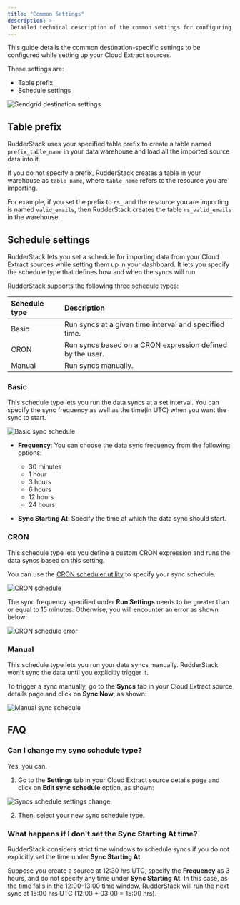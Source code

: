 ```yaml
---
title: "Common Settings"
description: >-
 Detailed technical description of the common settings for configuring the Cloud Extract sources.
---
```


This guide details the common destination-specific settings to be configured while setting up your Cloud Extract sources.

These settings are:

- Table prefix
- Schedule settings

<img src="../../assets/cloud-extract-sources/sendgrid-connection-settings-2.png" alt="Sendgrid destination settings" />

## Table prefix

RudderStack uses your specified table prefix to create a table named `prefix_table_name` in your data warehouse and load all the imported source data into it.

<div class="infoBlock">

If you do not specify a prefix, RudderStack creates a table in your warehouse as <code class="inline-code">table_name</code>, where <code class="inline-code">table_name</code> refers to the resource you are importing.
</div>

For example, if you set the prefix to `rs_` and the resource you are importing is named `valid_emails`, then RudderStack creates the table `rs_valid_emails` in the warehouse.

## Schedule settings

RudderStack lets you set a schedule for importing data from your Cloud Extract sources while setting them up in your dashboard. It lets you specify the schedule type that defines how and when the syncs will run.

RudderStack supports the following three schedule types:

| Schedule type      | Description                                               |
| :------------------| :---------------------------------------------------------|
| Basic              | Run syncs at a given time interval and specified time.    |
| CRON               | Run syncs based on a CRON expression defined by the user. |
| Manual             | Run syncs manually.                                       |

### Basic

This schedule type lets you run the data syncs at a set interval. You can specify the sync frequency as well as the time(in UTC) when you want the sync to start.

<img src="../../assets/warehouse-actions-sources/sync-schedule-basic.png" alt="Basic sync schedule" />

- **Frequency**: You can choose the data sync frequency from the following options:
  - 30 minutes
  - 1 hour
  - 3 hours
  - 6 hours
  - 12 hours
  - 24 hours

- **Sync Starting At**: Specify the time at which the data sync should start.

### CRON 

This schedule type lets you define a custom CRON expression and runs the data syncs based on this setting. 

<div class="infoBlock">

You can use the <a href="https://crontab.guru/">CRON scheduler utility</a> to specify your sync schedule.
</div>

<img src="../../assets/warehouse-actions-sources/sync-schedule-cron.png" alt="CRON schedule" />

<div class="warningBlock">

The sync frequency specified under <strong>Run Settings</strong> needs to be greater than or equal to 15 minutes. Otherwise, you will encounter an error as shown below:
</div>

<img src="../../assets/warehouse-actions-sources/sync-schedule-cron-error.png" alt="CRON schedule error" />

### Manual 

This schedule type lets you run your data syncs manually. RudderStack won't sync the data until you explicitly trigger it.

To trigger a sync manually, go to the **Syncs** tab in your Cloud Extract source details page and click on **Sync Now**, as shown:

<img src="../../assets/cloud-extract-sources/sync-schedule-manual.png" alt="Manual sync schedule" />

## FAQ

### Can I change my sync schedule type?

Yes, you can. 

1. Go to the **Settings** tab in your Cloud Extract source details page and click on **Edit sync schedule** option, as shown:

<img src="../../assets/cloud-extract-sources/sync-schedule-settings-change.png" alt="Syncs schedule settings change" />

2. Then, select your new sync schedule type.

### What happens if I don't set the Sync Starting At time?

RudderStack considers strict time windows to schedule syncs if you do not explicitly set the time under **Sync Starting At**.

Suppose you create a source at 12:30 hrs UTC, specify the **Frequency** as 3 hours, and do not specify any time under **Sync Starting At**. In this case, as the time falls in the 12:00-13:00 time window, RudderStack will run the next sync at 15:00 hrs UTC (12:00 + 03:00 = 15:00 hrs).


